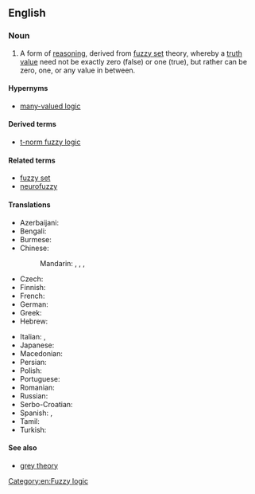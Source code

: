 ==English==

===Noun===
{{wikipedia}}
{{en-noun|~}}

# {{lb|en|mathematics}} A form of [[reasoning]], derived from [[fuzzy set]] theory, whereby a [[truth value]] need not be exactly zero (false) or one (true), but rather can be zero, one, or any value in between.

====Hypernyms====
* [[many-valued logic]]

====Derived terms====
* [[t-norm fuzzy logic]]

====Related terms====
* [[fuzzy set]]
* [[neurofuzzy]]

====Translations====
{{trans-top|logic based on the notion of fuzzy set}}
* Azerbaijani: {{t|az|qeyri-səlis məntiq}}
* Bengali: {{t|bn|ফাজি লজিক}}
* Burmese: {{t|my|ဖပ်ဇီ လောဂျစ်}}
* Chinese:
*: Mandarin: {{t|cmn|弗晰邏輯}}, {{t|cmn|弗晰逻辑|tr=fúxī luójí}}, {{t+|cmn|模糊邏輯}}, {{t+|cmn|模糊逻辑|tr=móhú luójí}}
* Czech: {{t|cs|fuzzy logika|f}}
* Finnish: {{t+|fi|sumea logiikka}}
* French: {{t+|fr|logique floue|f}}
* German: {{t+|de|Fuzzylogik|f}}
* Greek: {{t|el|ασαφής λογική|f|sc=Grek}}
* Hebrew: {{t|he|לוגיקה עמומה|f|tr=lógika amumá}}
{{trans-mid}}
* Italian: {{t|it|logica sfumata|f}}, {{t|it|logica sfocata|f}}
* Japanese: {{t|ja|ファジィ論理|tr=ファジィろんり, fajī ronri}}
* Macedonian: {{t|mk|фа́зи ло́гика|f}}
* Persian: {{t|fa|منطق فازی|tr=manteq-e fâzi}}
* Polish: {{t|pl|logika rozmyta|f}}
* Portuguese: {{t|pt|lógica fuzzy|f}}
* Romanian: {{t|ro|logică fuzzy|f}}
* Russian: {{t|ru|нечёткая ло́гика|f}}
* Serbo-Croatian: {{t|sh|neizrazita logika|f}}
* Spanish: {{t|es|lógica difusa|f}}, {{t|es|lógica borrosa|f}}
* Tamil: {{t|ta|தெளிவில்லாத் தர்க்கம்}}
* Turkish: {{t|tr|bulanık mantık}}
{{trans-bottom}}

====See also====
* [[grey theory]]

[[Category:en:Fuzzy logic]]